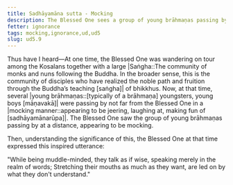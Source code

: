 ```yaml
---
title: Sadhāyamāna sutta - Mocking
description: The Blessed One sees a group of young brāhmaṇas passing by, appearing to be mocking.
fetter: ignorance
tags: mocking,ignorance,ud,ud5
slug: ud5.9
---
```


Thus have I heard—At one time, the Blessed One was wandering on tour among the Kosalans together with a large |Saṅgha::The community of monks and nuns following the Buddha. In the broader sense, this is the community of disciples who have realized the noble path and fruition through the Buddha’s teaching [saṅgha]| of bhikkhus. Now, at that time, several |young brāhmaṇas::[typically of a brāhmaṇa] youngsters, young boys [māṇavakā]| were passing by not far from the Blessed One in a |mocking manner::appearing to be jeering, laughing at, making fun of [sadhāyamānarūpa]|. The Blessed One saw the group of young brāhmaṇas passing by at a distance, appearing to be mocking.

Then, understanding the significance of this, the Blessed One at that time expressed this inspired utterance:

"While being muddle-minded, they talk as if wise,
speaking merely in the realm of words;
Stretching their mouths as much as they want,
are led on by what they don't understand."